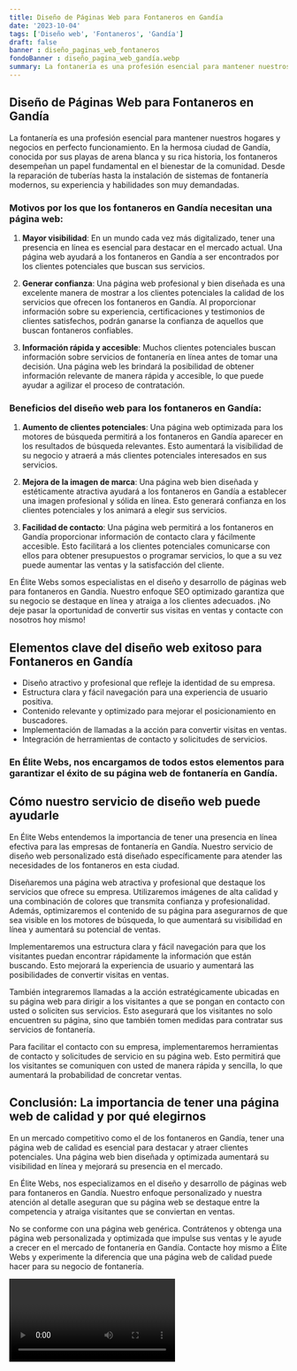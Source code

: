 ```yaml
---
title: Diseño de Páginas Web para Fontaneros en Gandía
date: '2023-10-04'
tags: ['Diseño web', 'Fontaneros', 'Gandía']
draft: false
banner : diseño_paginas_web_fontaneros
fondoBanner : diseño_pagina_web_gandía.webp
summary: La fontanería es una profesión esencial para mantener nuestros hogares y negocios en perfecto funcionamiento. En la hermosa ciudad de Gandía, conocida por sus playas de arena blanca y su rica historia, los fontaneros desempeñan un papel fundamental en el bienestar de la comunidad. Desde la reparación de tuberías hasta la instalación de sistemas de fontanería modernos, su experiencia y habilidades son muy demandadas.
---
```


## Diseño de Páginas Web para Fontaneros en Gandía

La fontanería es una profesión esencial para mantener nuestros hogares y negocios en perfecto funcionamiento. En la hermosa ciudad de Gandía, conocida por sus playas de arena blanca y su rica historia, los fontaneros desempeñan un papel fundamental en el bienestar de la comunidad. Desde la reparación de tuberías hasta la instalación de sistemas de fontanería modernos, su experiencia y habilidades son muy demandadas.

### Motivos por los que los fontaneros en Gandía necesitan una página web:

1. **Mayor visibilidad**: En un mundo cada vez más digitalizado, tener una presencia en línea es esencial para destacar en el mercado actual. Una página web ayudará a los fontaneros en Gandía a ser encontrados por los clientes potenciales que buscan sus servicios.

2. **Generar confianza**: Una página web profesional y bien diseñada es una excelente manera de mostrar a los clientes potenciales la calidad de los servicios que ofrecen los fontaneros en Gandía. Al proporcionar información sobre su experiencia, certificaciones y testimonios de clientes satisfechos, podrán ganarse la confianza de aquellos que buscan fontaneros confiables.

3. **Información rápida y accesible**: Muchos clientes potenciales buscan información sobre servicios de fontanería en línea antes de tomar una decisión. Una página web les brindará la posibilidad de obtener información relevante de manera rápida y accesible, lo que puede ayudar a agilizar el proceso de contratación.

### Beneficios del diseño web para los fontaneros en Gandía:

1. **Aumento de clientes potenciales**: Una página web optimizada para los motores de búsqueda permitirá a los fontaneros en Gandía aparecer en los resultados de búsqueda relevantes. Esto aumentará la visibilidad de su negocio y atraerá a más clientes potenciales interesados en sus servicios.

2. **Mejora de la imagen de marca**: Una página web bien diseñada y estéticamente atractiva ayudará a los fontaneros en Gandía a establecer una imagen profesional y sólida en línea. Esto generará confianza en los clientes potenciales y los animará a elegir sus servicios.

3. **Facilidad de contacto**: Una página web permitirá a los fontaneros en Gandía proporcionar información de contacto clara y fácilmente accesible. Esto facilitará a los clientes potenciales comunicarse con ellos para obtener presupuestos o programar servicios, lo que a su vez puede aumentar las ventas y la satisfacción del cliente.

En Élite Webs somos especialistas en el diseño y desarrollo de páginas web para fontaneros en Gandía. Nuestro enfoque SEO optimizado garantiza que su negocio se destaque en línea y atraiga a los clientes adecuados. ¡No deje pasar la oportunidad de convertir sus visitas en ventas y contacte con nosotros hoy mismo!

<GifSeo />

<Cta />

## Elementos clave del diseño web exitoso para Fontaneros en Gandía

- Diseño atractivo y profesional que refleje la identidad de su empresa.
- Estructura clara y fácil navegación para una experiencia de usuario positiva.
- Contenido relevante y optimizado para mejorar el posicionamiento en buscadores.
- Implementación de llamadas a la acción para convertir visitas en ventas.
- Integración de herramientas de contacto y solicitudes de servicios.

### En Élite Webs, nos encargamos de todos estos elementos para garantizar el éxito de su página web de fontanería en Gandía.

## Cómo nuestro servicio de diseño web puede ayudarle

En Élite Webs entendemos la importancia de tener una presencia en línea efectiva para las empresas de fontanería en Gandía. Nuestro servicio de diseño web personalizado está diseñado específicamente para atender las necesidades de los fontaneros en esta ciudad.

Diseñaremos una página web atractiva y profesional que destaque los servicios que ofrece su empresa. Utilizaremos imágenes de alta calidad y una combinación de colores que transmita confianza y profesionalidad. Además, optimizaremos el contenido de su página para asegurarnos de que sea visible en los motores de búsqueda, lo que aumentará su visibilidad en línea y aumentará su potencial de ventas.

Implementaremos una estructura clara y fácil navegación para que los visitantes puedan encontrar rápidamente la información que están buscando. Esto mejorará la experiencia de usuario y aumentará las posibilidades de convertir visitas en ventas.

También integraremos llamadas a la acción estratégicamente ubicadas en su página web para dirigir a los visitantes a que se pongan en contacto con usted o soliciten sus servicios. Esto asegurará que los visitantes no solo encuentren su página, sino que también tomen medidas para contratar sus servicios de fontanería.

Para facilitar el contacto con su empresa, implementaremos herramientas de contacto y solicitudes de servicio en su página web. Esto permitirá que los visitantes se comuniquen con usted de manera rápida y sencilla, lo que aumentará la probabilidad de concretar ventas.

## Conclusión: La importancia de tener una página web de calidad y por qué elegirnos

En un mercado competitivo como el de los fontaneros en Gandía, tener una página web de calidad es esencial para destacar y atraer clientes potenciales. Una página web bien diseñada y optimizada aumentará su visibilidad en línea y mejorará su presencia en el mercado.

En Élite Webs, nos especializamos en el diseño y desarrollo de páginas web para fontaneros en Gandía. Nuestro enfoque personalizado y nuestra atención al detalle aseguran que su página web se destaque entre la competencia y atraiga visitantes que se conviertan en ventas.

No se conforme con una página web genérica. Contrátenos y obtenga una página web personalizada y optimizada que impulse sus ventas y le ayude a crecer en el mercado de fontanería en Gandía. Contacte hoy mismo a Élite Webs y experimente la diferencia que una página web de calidad puede hacer para su negocio de fontanería.

<Video />

<CtaBot job='Fontaneros' city='Gandía'/>

<Gmaps query='Gandía+españa+maps' />